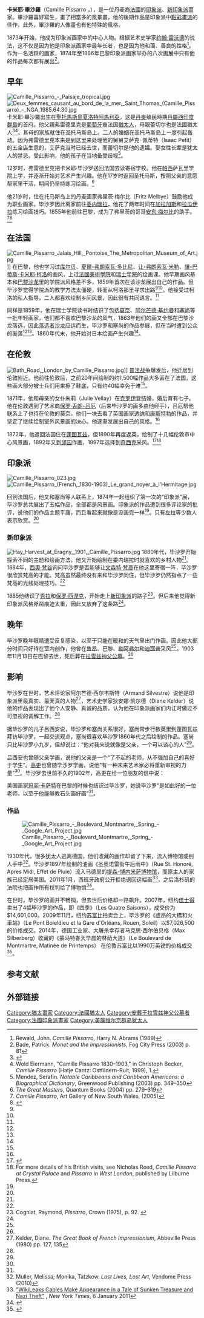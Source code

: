 {{Infobox Artist
| subject_name = 卡米耶·畢沙羅| birthname = Camille Pissarro
| image_name = Pissarro-portrait-c1900.jpg
| image_caption = 
| date_of_birth = 1830年7月10日
| place_of_birth = {{flagicon|Denmark}} [[丹屬西印度群島|丹屬西印度群島]][[聖托馬斯島|聖托馬斯島]][[夏洛特阿馬利亞|夏洛特阿馬利亞]]<br>（今{{flag|美屬維京群島}}）
| date_of_death = {{death_date_and_age|1903|11|13|1830|7|10|mf=y}}
| place_of_death = {{flag|法蘭西第三共和國}}[[巴黎|巴黎]]
| nationality = {{flag|France}}
| field = [[繪畫|繪畫]]
| famous works =
| training = 
| movement = 
| patrons = 
| awards = 
| has_album = 
| album = 
| has_movie = 
| movie = 
| has_teleplay = 
| teleplay = 
| has_theatre = 
| theatre = 
| has_book = 
| book = 
|}}
'''卡米耶·畢沙羅'''（Camille Pissarro {{IPA-fr|kamij pisaʁo|lang}}，{{bd|1830年|7月10日|1903年|11月13日|catIdx=C}}），是一位丹麦裔[[法國|法國]]的[[印象派|印象派]]、[[新印象派|新印象派]]畫家。畢沙羅喜好寫生，畫了相當多的風景畫，他的後期作品是印象派中[[點彩畫派|點彩畫派]]的佳作，此外，畢沙羅的人像畫也有他特殊的風格。

1873年开始，他成为印象派画家中的中心人物。根据艺术史学家[[约翰·雷沃德|约翰·雷沃德]]的说法，这不仅是因为他是印象派画家中最年长者，也是因为他和蔼、善良的性格<ref name=Rewald>Rewald, John. ''Camille Pissarro'', Harry N. Abrams (1989)</ref>。作为一名活跃的画家，1874年至1886年巴黎印象派画家举办的八次画展中只有他的作品每次都有展出<ref name=Bade>Bade, Patrick. ''Monet and the Impressionists'', Fog City Press (2003) p. 81</ref>。

== 早年==
[[File:Camille_Pissarro_-_Paisaje_tropical.jpg|thumb]]
[[File:Deux_femmes_causant_au_bord_de_la_mer,_Saint_Thomas_(Camille_Pissarro)_–_NGA_1985.64.30.jpg|thumb]]
卡米耶·畢沙羅出生在[[聖托馬斯島_(美屬維爾京群島)|聖托馬斯島]][[夏洛特阿馬利亞|夏洛特阿馬利亞]]，这是[[丹麥|丹麥]]殖民時期[[丹屬西印度群島|丹屬西印度群島]]的首府。他父親弗雷德里克是[[葡萄牙|葡萄牙]]裔法国[[猶太人|猶太人]]，母親蕾切尔也是法國猶太人<ref name="collier">{{cite encyclopedia |last=Hamilton |first=George Heard |editor=William D. Halsey |encyclopedia=Collier's Encyclopedia |title=Pissarro, Camille |year=1976 |publisher=Macmillan Educational Corporation |volume=19 |location=New York |page=83}}</ref><ref>Wold Eiermann, "Camille Pissarro 1830–1903," in Christoph Becker, ''Camille Pissarro'' (Hatje Cantz: Ostfildern-Ruit, 1999), 1.</ref>。其母的家族就住在圣托马斯岛上。二人的婚姻在圣托马斯岛上一度引起轰动。因为弗雷德里克本来是到这里来处理他的舅舅艾萨克· 佩蒂特（Isaac Petit）的五金店生意的，艾萨克当时已经去世，而蕾切尔是他的遗孀。娶女性长辈是犹太人的禁忌。受此影响，他的孩子在当地备受歧视<ref name=Mendez>Mendez, Serafin. ''Notable Caribbeans and Caribbean Americans: a Biographical Dictionary'', Greenwood Publishing (2003) pp. 349–350</ref>。

12岁时，弗雷德里克把卡米耶·毕沙罗送回法国去读寄宿学校。他在[[帕西_(巴黎)|帕西]]萨瓦里学院上学，并逐渐开始对艺术产生兴趣。他在17岁时返回圣托马斯，按照父亲的意愿帮家里干活，期间仍坚持练习绘画。<ref name=Masters>''The Great Masters'', Quantum Books (2004) pp. 279–319</ref>

他21岁时，住在托马斯岛上的丹麦画家弗里茨·梅尔比（Fritz Melbye）鼓励他成为职业画家。毕沙罗因此离家前往[[委内瑞拉|委内瑞拉]]，他花了两年时间在[[加拉加斯|加拉加斯]]和[[拉瓜伊拉|拉瓜伊拉]]练习绘画技巧。1855年他前往巴黎，成为了弗里茨的哥哥[[安东·梅尔比|安东·梅尔比]]的助手。<ref name=Gallery>''Camille Pissarro'', Art Gallery of New South Wales, (2005)</ref><ref>{{cite web|url=http://www.pissarro.vi/exhibition.htm|title=Exhibition|publisher=St. Thomas Synagogue|accessdate=5 October 2010|archiveurl=https://web.archive.org/web/20100325045151/http://www.pissarro.vi/exhibition.htm|archivedate=2010-03-25|dead-url=no}}</ref>

==在法国==
[[File:Camille_Pissarro_Jalais_Hill,_Pontoise_The_Metropolitan_Museum_of_Art.jpg|thumb]]]]
在巴黎，他也学习过[[库尔贝|库尔贝]]、[[夏爾-弗朗索瓦·多比尼|夏爾-弗朗索瓦·多比尼]]、[[让-弗朗索瓦·米勒|让-弗朗索瓦·米勒]]、[[讓-巴蒂斯·卡米耶·柯洛|讓-巴蒂斯·卡米耶·柯洛]]的画风，上过[[法國美術學院|法國美術學院]]和[[瑞士学院|瑞士学院]]的绘画课。他早期画风基本和[[巴黎沙龙|巴黎沙龙]]里的学院派风格差不多，1859年首次在该沙龙展出自己的作品。但毕沙罗觉得学院派的教学方法太僵硬，转而从柯洛那里寻求出路<ref name=Rewald/>{{rp|11}}<ref name=Masters/>。他接受过柯洛的私人指导，二人都喜欢绘制乡间风景，因此很有共同语言。<ref name=Rewald/>{{rp|12}}

同样是1859年，他在瑞士学院读书时结识了包括[[莫奈|莫奈]]、[[阿尔芒德·基约曼|阿尔芒德·基约曼]]和[[塞尚|塞尚]]等一批年轻画家，他们都不喜欢巴黎沙龙的风气，1863年他们的画又全部在巴黎沙龙落选，因此[[落选者沙龙|落选者沙龙]]应运而生，毕沙罗和塞尚的作品参展，但在当时遭到公众的奚落<ref name=Masters/><ref name=Rewald/>{{rp|16}}。1860年代末，他开始对日本绘画产生兴趣<ref name=Gallery/>{{rp|19}}。
==在伦敦==
[[File:Bath_Road,_London_by_Camille_Pissarro.jpg|thumb]]]]
[[普法战争|普法战争]]爆发后，他迁居到伦敦附近。他前往伦敦后，之前20年间绘制的约1,500幅作品大多丢在了法国，这些画大部分被士兵们用来擦了鞋底，只有约40幅幸免于难<ref name=Masters/>{{rp|280, 283}}。

1871年，他和母亲的女仆朱莉（Julie Vellay）在[[克罗伊登|克罗伊登]]结婚，婚后育有七子。他在伦敦遇到了艺术商[[保罗·丢朗-吕厄|保罗·丢朗-吕厄]]（后来毕沙罗的画多由他经手），吕厄帮他联系上了也待在伦敦的莫奈。他们一块去看了英国画家[[透纳|透纳]]和[[康斯特勃|康斯特勃]]的作品，并坚定了继续绘制室外风景画的决心。他逐渐发展出自己的风格。<ref name=Masters/>

1872年，他返回法国住在[[蓬图瓦兹|蓬图瓦兹]]，但1890年再度返英，绘制了十几幅伦敦市中心风景画，1892年又到[[邱园|邱园]]作画，1897年选择到[[奇西克|奇西克]]采风。<ref>{{cite journal | url=http://brentfordandchiswicklhs.org.uk/publications/the-journal/journal-6-1997/camille-pissarro-paintings-of-stamford-brook-1897/ | title=Camille Pissarro: Paintings of Stamford Brook, 1897 | author=Seaton, Shirley | journal=Brentford & Chiswick Local History Journal | year=1997 | volume=6 | access-date=2020-04-13 | archive-date=2021-01-18 | archive-url=https://web.archive.org/web/20210118152927/https://brentfordandchiswicklhs.org.uk/publications/the-journal/journal-6-1997/camille-pissarro-paintings-of-stamford-brook-1897/ | dead-url=no }}</ref><ref>For more details of his British visits, see Nicholas Reed, ''Camille Pissarro at Crystal Palace'' and ''Pissarro in West London'', published by Lilburne Press.</ref>

==印象派==
[[File:Camille_Pissarro_023.jpg|thumb]]
[[File:Camille_Pissarro_(French,_1830-1903)_Le_grand_noyer_à_l'Hermitage.jpg|thumb]]

回到法国后，他又和塞尚等人联系上，1874年一起组织了第一次的“印象派”展，毕沙罗总共展出了五幅作品，全部都是风景画。印象派的作品遭到很多评论家的批评，说他们的作品主题平庸，而且看起来就像是没画完一样<ref name=Masters/>。只有[[左拉|左拉]]等少数人表示欣赏。<ref name=Gallery/>{{rp|36}}

===新印象派===
[[File:Hay_Harvest_at_Éragny,_1901,_Camille_Pissarro.jpg|thumb]]
1880年代，毕沙罗开始探索不同的主题和绘画方法，他又开始绘制在委内瑞拉时就喜欢的乡村人物<ref name=Masters/>。1884年，[[西奧·梵谷_(商人)|西奧·梵谷]]询问毕沙罗是否能够让[[文森特·梵高|文森特·梵高]]在他这里寄宿一阵，毕沙罗很欣赏梵高的才能。梵高虽然最终没有来和毕沙罗同住，但毕沙罗仍然指点了一些梵高的光线处理技巧。<ref name=Rewald/>{{rp|43}}

1885他结识了[[秀拉|秀拉]]和[[保罗·西涅克|保罗·西涅克]]，开始走上[[新印象派|新印象派]]的路子<ref>Cogniat, Raymond, ''Pissarro'', Crown (1975), p. 92. {{ISBN|0-517-52477-5}}</ref>。但后来他觉得新印象派风格斧凿痕迹太重，因此又放弃了这条路<ref name=Rewald/>{{rp|41}}。

==晚年==

毕沙罗晚年眼睛遭受反复感染，以至于只能在暖和的天气里出门作画。因此他大部分时间只好待在室内创作，他曾在[[鲁昂|鲁昂]]、巴黎、[[勒阿弗尔|勒阿弗尔]]和[[迪耶普|迪耶普]]采风<ref name=Masters/>。1903年11月13日在巴黎去世，死后葬在[[拉雪兹神父公墓|拉雪兹神父公墓]]。<ref name="collier"/>
==影响==

毕沙罗在世时，艺术评论家阿尔芒德·西尔韦斯特（Armand Silvestre）说他是印象派里最真实、最天真的人物<ref name=Kelder>Kelder, Diane. ''The Great Book of French Impressionism'', Abbeville Press (1980) pp. 127, 135</ref>，艺术史学家狄安娜·凯尔德（Diane Kelder）说他的作品表现出了他个人安静、真诚的品质，认为他在印象派画家们内讧时做过不可忽视的调解工作。<ref name=Kelder/>

据毕沙罗的儿子吕西安说，毕沙罗和塞尚关系很好，塞尚常步行数英里到蓬图瓦兹拜访毕沙罗，一起交流观点，塞尚很喜欢毕沙罗1860年代之后绘制的作品。塞尚只比毕沙罗小九岁，但却说过：“他对我来说就像是父亲，一个可以谈心的人”<ref name=Masters/>。

吕西安也曾随父亲学画，说他的父亲是一个“了不起的老师，从不强加自己的喜好于学生”。[[高更|高更]]也曾随毕沙罗学画，说他“有一种未来艺术家必将重新审视的力量”<ref name=Gallery/>。毕沙罗去世前不久的1902年，高更在给一位朋友的信中说：

{{cquote|整体来看毕沙罗的作品，尽管有些波折，我们仍会发现它们不仅体现出一种极端的、毫不掩饰的艺术意志，也体现出一种本能的、纯粹的艺术... 他是我的师傅，我绝对不会否认他<ref name=Rewald/>{{rp|45}}}}

美国画家[[玛丽·卡萨特|玛丽·卡萨特]]在巴黎的时候也结识过毕沙罗，她说毕沙罗“是如此好的一位老师，以至于他能够教石头画好画”<ref name= Masters/>。

===作品===
[[File:Camille_Pissarro_-_Boulevard_Montmartre,_Spring_-_Google_Art_Project.jpg|thumb]]

1930年代，很多犹太人逃离德国，他们收藏的画作却留了下来，流入博物馆或别人手中<ref name=Muller>Muller, Melissa; Monika, Tatzkow. ''Lost Lives, Lost Art'', Vendome Press (2010)</ref>。毕沙罗1897年绘制的油画《圣奥诺雷街午后雨中》（Rue St. Honoré, Apres Midi, Effet de Pluie）流入马德里的[[提森-博内米萨博物馆|提森-博内米萨博物馆]]，而原主人的家族已经定居美国。2011年1月，西班牙政府公开拒绝退回这幅画<ref>[https://www.nytimes.com/2011/01/07/us/07treasure.html?partner=rss&emc=rss "WikiLeaks Cables Make Appearance in a Tale of Sunken Treasure and Nazi Theft"] {{Wayback|url=https://www.nytimes.com/2011/01/07/us/07treasure.html?partner=rss&emc=rss |date=20210118152953 }}, ''New York Times'', 6 January 2011</ref>，之后洛杉矶的法院也把画作所有权判给了博物馆<ref>{{Cite web |url=http://artdaily.com/index.asp?int_sec=11&int_new=56309&int_modo=1 |title="U.S. District Court confirms Thyssen-Bornemisza Collection Foundation of Spain as owner of artwork" |accessdate=2020-05-01 |archive-date=2014-02-22 |archive-url=https://web.archive.org/web/20140222131153/http://artdaily.com/index.asp?int_sec=11&int_new=56309&int_modo=1 |dead-url=no }}</ref>。

在世时，毕沙罗的画并不畅销，但去世后价格却一路飙升。2007年，纽约[[佳士得|佳士得]]卖出了4幅毕沙罗的作品，即《四季》（Les Quatre Saisons），成交价为$14,601,000。2009年11月，纽约[[苏富比|苏富比]]拍卖会上，毕沙罗的《盧昂的大橋和火車站》（Le Pont Boieldieu et la Gare d'Orléans, Rouen, Soleil）以$7,026,500的价格成交。2014年，德国工业家、大屠杀幸存者马克思·西尔伯贝格（Max Silberberg）收藏的《蒙马特春天早晨的林荫大道》（Le Boulevard de Montmartre, Matinée de Printemps） 在伦敦苏富比以1990万英镑的价格成交<ref>{{cite web |url=https://www.bbc.co.uk/news/entertainment-arts-26064373 |title=BBC News - Pissarro painting sells for a record £19.9m |publisher=Bbc.co.uk |date= |accessdate=6 February 2014 |archive-date=2021-01-26 |archive-url=https://web.archive.org/web/20210126131918/https://www.bbc.co.uk/news/entertainment-arts-26064373 |dead-url=no }}</ref>。

==参考文献==
{{reflist}}
==外部链接==
{{Commons category|Camille Pissarro}}
{{Wikisource1911Enc|Pissarro, Camille}}

{{Authority control}}
{{DEFAULTSORT:Pissarro, Camille}}
[[Category:猶太畫家|Category:猶太畫家]]
[[Category:法國猶太人|Category:法國猶太人]]
[[Category:安葬于拉雪兹神父公墓者|Category:安葬于拉雪兹神父公墓者]]
[[Category:法國印象派畫家|Category:法國印象派畫家]]
[[Category:美属维尔京群岛犹太人|Category:美属维尔京群岛犹太人]]